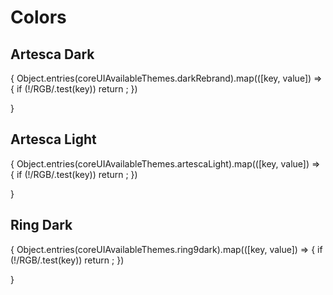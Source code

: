 
<Meta title="Style/Colors" />

# Colors

## Artesca Dark

<ColorPalette>
  {
    Object.entries(coreUIAvailableThemes.darkRebrand).map(([key, value]) => {
    if (!/RGB/.test(key)) return <ColorItem title={key} colors={[value]}/>;
    })

}

</ColorPalette>

## Artesca Light

<ColorPalette>
  {
    Object.entries(coreUIAvailableThemes.artescaLight).map(([key, value]) => {
    if (!/RGB/.test(key)) return <ColorItem title={key} colors={[value]}/>;
    })

}

</ColorPalette>

## Ring Dark

<ColorPalette>
  {
    Object.entries(coreUIAvailableThemes.ring9dark).map(([key, value]) => {
    if (!/RGB/.test(key)) return <ColorItem title={key} colors={[value]}/>;
    })

}

</ColorPalette>
